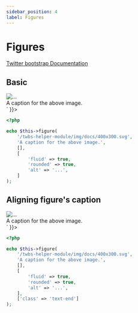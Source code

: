 ```yaml
---
sidebar_position: 4
label: Figures
---
```



# Figures

[Twitter bootstrap Documentation](https://getbootstrap.com/docs/5.3/content/figures/)

## Basic

<Tabs>
<TabItem value="result" label="Result" default>
  <HtmlCode bootstrapVersion="5.3">
      <div dangerouslySetInnerHTML={{ __html: `<figure class="figure">
    <img alt="..." class="figure-img img-fluid rounded" src="/twbs-helper-module/img/docs/400x300.svg">
    <figcaption class="figure-caption">A caption for the above image.</figcaption>
</figure>` }}></div>
  </HtmlCode>
</TabItem>
<TabItem value="source" label="Source">

```php
<?php

echo $this->figure(
    '/twbs-helper-module/img/docs/400x300.svg',
    'A caption for the above image.',
    [],
    [
        'fluid' => true,
        'rounded' => true,
        'alt' => '...',
    ]
);
```

</TabItem>
</Tabs>

## Aligning figure's caption

<Tabs>
<TabItem value="result" label="Result" default>
  <HtmlCode bootstrapVersion="5.3">
      <div dangerouslySetInnerHTML={{ __html: `<figure class="figure">
    <img alt="..." class="figure-img img-fluid rounded" src="/twbs-helper-module/img/docs/400x300.svg">
    <figcaption class="figure-caption text-end">A caption for the above image.</figcaption>
</figure>` }}></div>
  </HtmlCode>
</TabItem>
<TabItem value="source" label="Source">

```php
<?php

echo $this->figure(
    '/twbs-helper-module/img/docs/400x300.svg',
    'A caption for the above image.',
    [],
    [
        'fluid' => true,
        'rounded' => true,
        'alt' => '...',
    ],
    ['class' => 'text-end']
);
```

</TabItem>
</Tabs>

